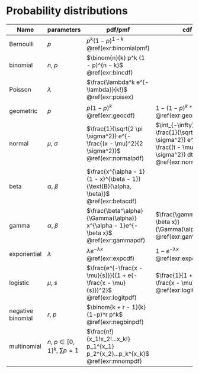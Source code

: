 # Probability distributions

Name | parameters | pdf/pmf | cdf | mean | variance 
------------- | ------------- | --- | --- | --- | --- | --- 
Bernoulli | $p$ | $p^k (1 - p)^{1 - k}$ <br> \@ref(exr:binomialpmf) | | $p$ <br> \@ref(exr:Bernev) |  $p(1-p)$ <br> \@ref(exr:Bernev)
binomial |$n$, $p$| $\binom{n}{k} p^k (1 - p)^{n - k}$ <br> \@ref(exr:bincdf) | |$np$ <br> \@ref(exr:binomev) |  $np(1-p)$ <br> \@ref(exr:binomev)
Poisson |$\lambda$| $\frac{\lambda^k e^{-\lambda}}{k!}$ <br> \@ref(exr:poisex) | |  $\lambda$ <br> \@ref(exr:poisev) | $\lambda$ <br> \@ref(exr:poisev)
geometric | $p$ | $p(1-p)^k$ <br> \@ref(exr:geocdf) | $1 - (1-p)^{k + 1}$ <br> \@ref(exr:geocdf)| $\frac{1 - p}{p}$ <br> \@ref(exr:geoev)| $\frac{1 - p}{p^2}$ <br> \@ref(exr:geovar)
normal |$\mu$, $\sigma$ |$\frac{1}{\sqrt{2 \pi \sigma^2}} e^{-\frac{(x - \mu)^2}{2 \sigma^2}}$ <br> \@ref(exr:normalpdf)| $\int_{-\infty}^x \frac{1}{\sqrt{2 \pi \sigma^2}} e^{-\frac{(t - \mu)^2}{2 \sigma^2}} dt$ <br> \@ref(exr:normalpdf)| $\mu$ \@ref(exr:normev) | $\sigma^2$ \@ref(exr:normev)
beta |$\alpha$, $\beta$| $\frac{x^{\alpha - 1} (1 - x)^{\beta - 1}}{\text{B}(\alpha, \beta)}$ <br> \@ref(exr:betacdf) | | $\frac{\alpha}{\alpha + \beta}$ \@ref(exr:betaev)| $\frac{\alpha \beta}{(\alpha + \beta)^2(\alpha + \beta + 1)}$ \@ref(exr:betaev)
gamma |$\alpha$, $\beta$| $\frac{\beta^\alpha}{\Gamma(\alpha)} x^{\alpha - 1}e^{-\beta x}$  <br> \@ref(exr:gammapdf) | $\frac{\gamma(\alpha, \beta x)}{\Gamma(\alpha)}$ <br> \@ref(exr:gammapdf)|$\frac{\alpha}{\beta}$ <br> \@ref(exr:gammaev) | $\frac{\alpha}{\beta^2}$ <br> \@ref(exr:gammaev)
exponential |$\lambda$| $\lambda e^{-\lambda x}$ <br> \@ref(exr:expcdf)| $1 - e^{-\lambda x}$ <br> \@ref(exr:expcdf) |$\lambda^{-1}$ <br> \@ref(exr:expev)   |$\lambda^{-2}$ <br> \@ref(exr:expev)
logistic |$\mu$, $s$| $\frac{e^{-\frac{x - \mu}{s}}}{(1 + e{-\frac{x - \mu}{s}})^2}$ <br> \@ref(exr:logitpdf) | $\frac{1}{1 + e^{-\frac{x - \mu}{s}}}$ <br> \@ref(exr:logitpdf) | | 
negative binomial |$r$, $p$| $\binom{k + r - 1}{k}(1-p)^r p^k$ <br> \@ref(exr:negbinpdf) | | $\frac{rp}{1 - p}$ <br> \@ref(exr:nbev)| $\frac{rp}{(1 - p)^2}$ <br> \@ref(exr:nbev)
multinomial |$n$, $p \in [0,1]^k$, $\sum p = 1$  | $\frac{n!}{x_1!x_2!...x_k!} p_1^{x_1} p_2^{x_2}...p_k^{x_k}$ <br> \@ref(exr:mnompdf) | | |
<!-- multivariate normal |$\frac{1}{(2 \pi)^{-\frac{k}{2}}} \text{det}(\Sigma)^{-\frac{1}{2}} \exp(-\frac{1}{2}(x - \mu)^T \Sigma^{-1} (x - \mu))$ | | |  -->




